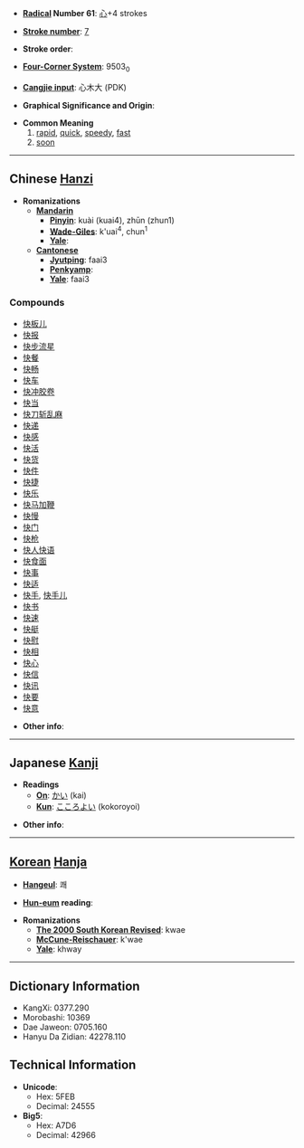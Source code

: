 * '''[[Wiktionary:Chinese radical index| Radical]] Number 61''': [[Wiktionary:Chinese radical index 心|心]]+4 strokes

* '''[[Wiktionary:Chinese total strokes index|Stroke number]]''': [[Wiktionary:Chinese total strokes index 7|7]]

* '''Stroke order''': 

* '''[[Wiktionary:Chinese four corner index|Four-Corner System]]''': 9503<sub>0</sub>

* '''[[Wiktionary:Chinese Cangjie index|Cangjie input]]''': 心木大 (PDK)

* '''Graphical Significance and Origin''': 

* '''Common Meaning'''
*# [[rapid]], [[quick]], [[speedy]], [[fast]]
*# [[soon]]


----

== Chinese [[Hanzi]] ==

* '''Romanizations'''
** '''[[Mandarin]]'''
*** '''[[Pinyin]]''': kuài (kuai4), zhūn (zhun1)
*** '''[[Wade-Giles]]''': k'uai<sup>4</sup>, chun<sup>1</sup>
*** '''[[Yale]]''': 
** '''[[Cantonese]]'''
*** '''[[Jyutping]]''': faai3
*** '''[[Penkyamp]]''': 
*** '''[[Yale]]''': faai3

===Compounds===
*[[快板儿]]
*[[快报]]
*[[快步流星]]
*[[快餐]]
*[[快畅]]
*[[快车]]
*[[快冲胶卷]]
*[[快当]]
*[[快刀斩乱麻]]
*[[快递]]
*[[快感]]
*[[快活]]
*[[快货]]
*[[快件]]
*[[快捷]]
*[[快乐]]
*[[快马加鞭]]
*[[快慢]]
*[[快门]]
*[[快枪]]
*[[快人快语]]
*[[快食面]]
*[[快事]]
*[[快适]]
*[[快手]], [[快手儿]]
*[[快书]]
*[[快速]]
*[[快艇]]
*[[快慰]]
*[[快相]]
*[[快心]]
*[[快信]]
*[[快讯]]
*[[快要]]
*[[快意]]

* '''Other info''': 

----

== Japanese [[Kanji]] ==

* '''Readings'''
** '''[[On]]''': [[かい]] (kai)
** '''[[Kun]]''': [[こころよい]] (kokoroyoi)

* '''Other info''':  

----

== [[Korean]] [[Hanja]] ==

* '''[[Hangeul]]''': 쾌

* '''[[Hun-eum]] reading''': 

* '''Romanizations'''
** '''[[The 2000 South Korean Revised Romanization|The 2000 South Korean Revised]]''': kwae
** '''[[McCune-Reischauer]]''': k'wae
** '''[[Yale]]''': khway

----

== Dictionary Information ==

* KangXi: 0377.290
* Morobashi: 10369
* Dae Jaweon: 0705.160
* Hanyu Da Zidian: 42278.110

== Technical Information ==

* '''Unicode''':
** Hex: 5FEB
** Decimal: 24555
* '''Big5''':
** Hex: A7D6
** Decimal: 42966